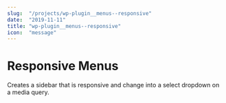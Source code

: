 ```yaml
---
slug:  "/projects/wp-plugin__menus--responsive"
date:  "2019-11-11"
title: "wp-plugin__menus--responsive"
icon:  "message"
---
```



# Responsive Menus

Creates a sidebar that is responsive and change into a select dropdown on a media query.